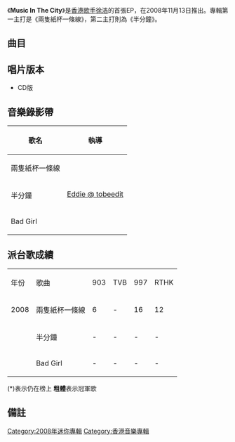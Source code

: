 {{Album infobox | <!-- See Wikipedia:WikiProject_Albums -->
|  Name        = Music In The City
|  Type        = [[EP|EP]]
|  Artist      = [[徐浩|徐浩]]
|  Cover       = 徐浩 Music In The City.jpg
|  Released    = 2008年11月13日<ref>[http://www.yesasia.com/global/music-in-the-city/1013059032-0-0-0-zh_TW/info.html YESASIA : Music In The City  鐳射唱片 - 徐 浩, BMA Records Ltd. - 粵語音樂]，2013年9月19日 (四) 07:30 (UTC+8)查閱{{zh-hant}}</ref>
|  Recorded    = 2008年
|  Genre       = [[粵語流行音樂|粵語流行音樂]]
|  Length      = 23:01
|  Label       = [[BMA|BMA]]
|  Number      = 
|  Producer    = 見[[#曲目|曲目列表]]
|  Last album  = 
|  This album  = '''Music In The City'''<br />（2008年）
|  Next album  = －
}}
《'''Music In The City'''》是[[香港|香港]][[歌手|歌手]][[徐浩_(歌手)|徐浩]]的首張EP，在2008年11月13日推出。專輯第一主打是《兩隻紙杯一條線》，第二主打則為《半分鐘》。

==曲目==
{{Tracklist
| total_length = 23:01

| title1 = 兩隻紙杯一條線
| note1 = 
| longnote1 = 第一主打
| music1 = [[周錫漢|周錫漢]]
| lyrics1 = [[蔡冕麗|夏至]]
| arranger1 = [[徐浩_(歌手)|徐浩]]
| producer1 = [[Edward_Chan|Edward Chan]]<br>[[Charles_Lee|Charles Lee]]<br>[[King_Kong|King Kong]]
| length1 = 3:24

| title2 = 半分鐘
| note2 = 
| longnote2 = 第二主打
| music2 = [[陳台證|陳台證]]<br>[[齊樂平|齊樂平]]
| lyrics2 = [[秋_(填詞人)|秋]]
| arranger2 = 陳台證
| producer2 = 陳台證<br>徐浩
| length2 = 4:42

| title3 = 無聲模式
| note3 = 
| longnote3 = 
| music3 = 周錫漢
| lyrics3 = 秋
| arranger3 = 周錫漢<br>徐浩
| producer3 = Edward Chan<br>Charles Lee<br>King Kong
| length3 = 3:30

| title4 = 汽水人
| note4 = 
| longnote4 = 
| music4 = 周錫漢
| lyrics4 = 周錫漢
| arranger4 = 徐浩
| producer4 = 徐浩
| length4 = 2:36

| title5 = Bad Girl
| note5 = 國
| longnote5 = 第三主打
| music5 = 陳台證<br>齊樂平
| lyrics5 = 陳台證<br>[[YY_imagine|YY imagine]]
| arranger5 = 陳台證<br>徐浩
| producer5 = 陳台證<br>[[關禮深|關禮深]]<br>徐浩
| length5 = 4:08

| title6 = 一分鐘
| note6 = 國
| longnote6 = 《半分鐘》之國語版
| music6 = 陳台證<br>齊樂平
| lyrics6 = [[岳薇|岳薇]]
| arranger6 = 陳台證
| producer6 = 陳台證<br>徐浩
| length6 = 4:39

}}

==唱片版本==
*CD版

==音樂錄影帶==
{| class="wikitable"
! 歌名 !! 執導
|-
| 兩隻紙杯一條線 ||rowspan="3"|[[Eddie_@_tobeedit|Eddie @ tobeedit]] 
|-
| 半分鐘 
|-
| Bad Girl
|}

==派台歌成績==
{| class="wikitable"
|- 
| 年份 || 歌曲 ||903||TVB||997||RTHK
|-
| 2008 || 兩隻紙杯一條線 || 6 || - || 16 || 12
|-
|  || 半分鐘 || - || - || - || -
|-
|  || Bad Girl || - || - || - || -
|}

(*)表示仍在榜上
'''粗體'''表示冠軍歌

== 備註 ==
<div class="references-small">
<references></references>
</div> 

[[Category:2008年迷你專輯|Category:2008年迷你專輯]]
[[Category:香港音樂專輯|Category:香港音樂專輯]]